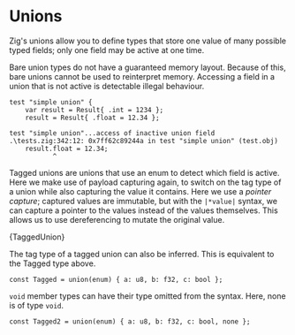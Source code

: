 

# Unions

Zig's unions allow you to define types that store one value of many possible
typed fields; only one field may be active at one time.

Bare union types do not have a guaranteed memory layout. Because of this, bare
unions cannot be used to reinterpret memory. Accessing a field in a union that
is not active is detectable illegal behaviour.

```zig
test "simple union" {
    var result = Result{ .int = 1234 };
    result = Result{ .float = 12.34 }; 
```

```
test "simple union"...access of inactive union field
.\tests.zig:342:12: 0x7ff62c89244a in test "simple union" (test.obj)
    result.float = 12.34;
           ^
```

Tagged unions are unions that use an enum to detect which field is active. Here
we make use of payload capturing again, to switch on the tag type of a union
while also capturing the value it contains. Here we use a _pointer capture_;
captured values are immutable, but with the `|*value|` syntax, we can capture a
pointer to the values instead of the values themselves. This allows us to use
dereferencing to mutate the original value.

<CodeBlock language="zig">{TaggedUnion}</CodeBlock>

The tag type of a tagged union can also be inferred. This is equivalent to the
Tagged type above.

```zig
const Tagged = union(enum) { a: u8, b: f32, c: bool };
```

`void` member types can have their type omitted from the syntax. Here, none is
of type `void`.

```zig
const Tagged2 = union(enum) { a: u8, b: f32, c: bool, none };
```
